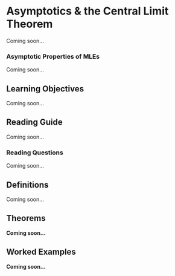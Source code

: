 # Asymptotics & the Central Limit Theorem

Coming soon...

### Asymptotic Properties of MLEs {.unnumbered .unlisted}

Coming soon...

## Learning Objectives

Coming soon...

## Reading Guide

Coming soon...

### Reading Questions

Coming soon...

## Definitions

Coming soon...

## Theorems

**Coming soon...**

## Worked Examples

**Coming soon...**
